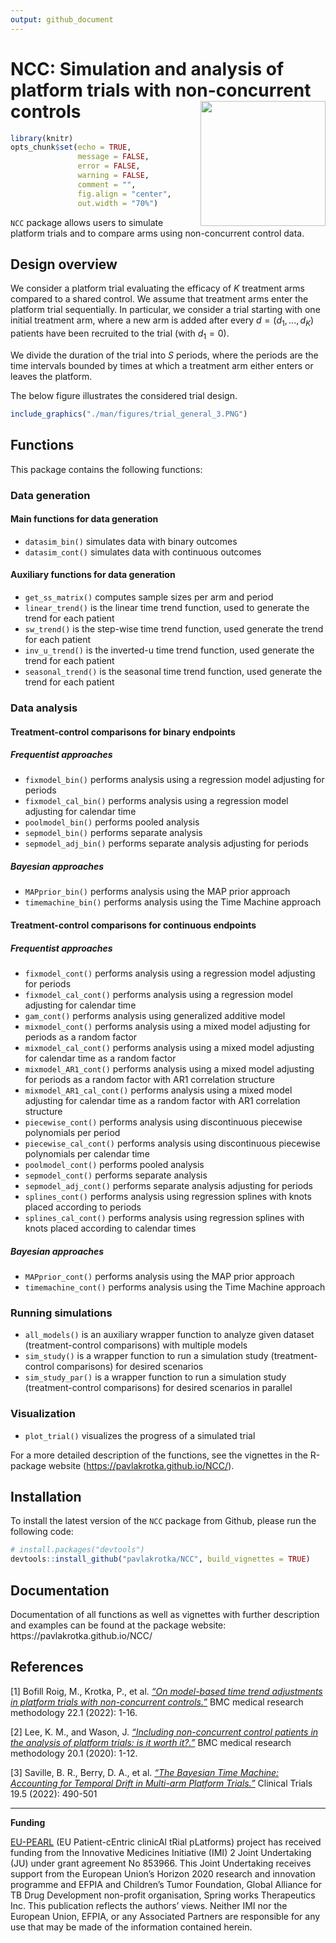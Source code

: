 ---
output: github_document
---

# NCC: Simulation and analysis of platform trials with non-concurrent controls <img src="man/figures/NCC_hexsticker.png" align="right" height="200" />

```{r setup, include=FALSE}
library(knitr)
opts_chunk$set(echo = TRUE,
               message = FALSE,
               error = FALSE,
               warning = FALSE,
               comment = "",
               fig.align = "center",
               out.width = "70%")
```

`NCC` package allows users to simulate platform trials and to compare arms using non-concurrent control data.

## Design overview

We consider a platform trial evaluating the efficacy of $K$ treatment arms compared to a shared control. We assume that treatment arms enter the platform trial sequentially. In particular, we consider a trial starting with one initial treatment arm, where a new arm is added after every $d=(d_1,...,d_K)$ patients have been recruited to the trial (with $d_1=0$).

We divide the duration of the trial into $S$ periods, where the periods are the time intervals bounded by times at which a treatment arm either enters or leaves the platform.

The below figure illustrates the considered trial design.

```{r, echo=FALSE}
include_graphics("./man/figures/trial_general_3.PNG")
```

## Functions

This package contains the following functions:

### Data generation

#### Main functions for data generation

-   `datasim_bin()` simulates data with binary outcomes
-   `datasim_cont()` simulates data with continuous outcomes

#### Auxiliary functions for data generation

-   `get_ss_matrix()` computes sample sizes per arm and period
-   `linear_trend()` is the linear time trend function, used to generate the trend for each patient
-   `sw_trend()` is the step-wise time trend function, used generate the trend for each patient
-   `inv_u_trend()` is the inverted-u time trend function, used generate the trend for each patient
-   `seasonal_trend()` is the seasonal time trend function, used generate the trend for each patient


### Data analysis

#### Treatment-control comparisons for binary endpoints

##### Frequentist approaches

-   `fixmodel_bin()` performs analysis using a regression model adjusting for periods
-   `fixmodel_cal_bin()` performs analysis using a regression model adjusting for calendar time
-   `poolmodel_bin()` performs pooled analysis
-   `sepmodel_bin()` performs separate analysis
-   `sepmodel_adj_bin()` performs separate analysis adjusting for periods

##### Bayesian approaches

-   `MAPprior_bin()` performs analysis using the MAP prior approach
-   `timemachine_bin()` performs analysis using the Time Machine approach


#### Treatment-control comparisons for continuous endpoints

##### Frequentist approaches

-   `fixmodel_cont()` performs analysis using a regression model adjusting for periods
-   `fixmodel_cal_cont()` performs analysis using a regression model adjusting for calendar time
-   `gam_cont()` performs analysis using generalized additive model
-   `mixmodel_cont()` performs analysis using a mixed model adjusting for periods as a random factor
-   `mixmodel_cal_cont()` performs analysis using a mixed model adjusting for calendar time as a random factor
-   `mixmodel_AR1_cont()` performs analysis using a mixed model adjusting for periods as a random factor with AR1 correlation structure
-   `mixmodel_AR1_cal_cont()` performs analysis using a mixed model adjusting for calendar time as a random factor with AR1 correlation structure
-   `piecewise_cont()` performs analysis using discontinuous piecewise polynomials per period
-   `piecewise_cal_cont()` performs analysis using discontinuous piecewise polynomials per calendar time
-   `poolmodel_cont()` performs pooled analysis
-   `sepmodel_cont()` performs separate analysis
-   `sepmodel_adj_cont()` performs separate analysis adjusting for periods
-   `splines_cont()` performs analysis using regression splines with knots placed according to periods
-   `splines_cal_cont()` performs analysis using regression splines with knots placed according to calendar times

##### Bayesian approaches

-   `MAPprior_cont()` performs analysis using the MAP prior approach
-   `timemachine_cont()` performs analysis using the Time Machine approach


### Running simulations

-   `all_models()` is an auxiliary wrapper function to analyze given dataset (treatment-control comparisons) with multiple models
-   `sim_study()` is a wrapper function to run a simulation study (treatment-control comparisons) for desired scenarios
-   `sim_study_par()` is a wrapper function to run a simulation study (treatment-control comparisons) for desired scenarios in parallel


### Visualization

-   `plot_trial()` visualizes the progress of a simulated trial


For a more detailed description of the functions, see the vignettes in the R-package website (<https://pavlakrotka.github.io/NCC/>).


## Installation

To install the latest version of the `NCC` package from Github, please run the following code:

```{r, message=FALSE, warning=FALSE, results=FALSE, eval=FALSE}
# install.packages("devtools") 
devtools::install_github("pavlakrotka/NCC", build_vignettes = TRUE)
```

## Documentation

Documentation of all functions as well as vignettes with further description and examples can be found at the package website: https://pavlakrotka.github.io/NCC/

## References

[1] Bofill Roig, M., Krotka, P., et al. [*“On model-based time trend adjustments in platform trials with non-concurrent controls.”*](https://bmcmedresmethodol.biomedcentral.com/articles/10.1186/s12874-022-01683-w) BMC medical research methodology 22.1 (2022): 1-16.

[2] Lee, K. M., and Wason, J. [*“Including non-concurrent control patients in the analysis of platform trials: is it worth it?.”*](https://bmcmedresmethodol.biomedcentral.com/articles/10.1186/s12874-020-01043-6) BMC medical research methodology 20.1 (2020): 1-12.

[3] Saville, B. R., Berry, D. A., et al. [*“The Bayesian Time Machine: Accounting for Temporal Drift in Multi-arm Platform Trials.”*](https://journals.sagepub.com/doi/full/10.1177/17407745221112013) Clinical Trials 19.5 (2022): 490-501

------------------------------------------------------------------------

**Funding**

[EU-PEARL](https://eu-pearl.eu/) (EU Patient-cEntric clinicAl tRial pLatforms) project has received funding from the Innovative Medicines Initiative (IMI) 2 Joint Undertaking (JU) under grant agreement No 853966. This Joint Undertaking receives support from the European Union’s Horizon 2020 research and innovation programme and EFPIA and Children’s Tumor Foundation, Global Alliance for TB Drug Development non-profit organisation, Spring works Therapeutics Inc. This publication reflects the authors’ views. Neither IMI nor the European Union, EFPIA, or any Associated Partners are responsible for any use that may be made of the information contained herein.
